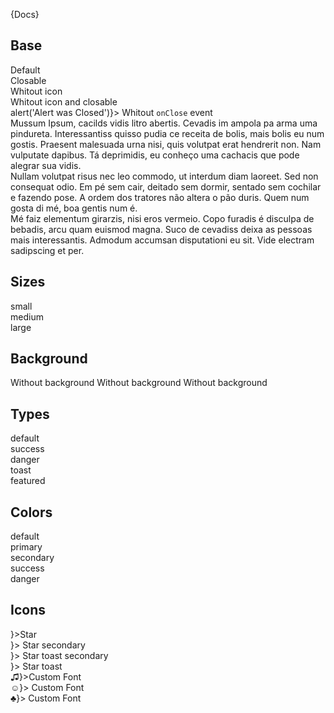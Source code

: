 


<Meta title="Components|Alert" component={Alert} />

<Description>{Docs}</Description>

## Base

<Preview>
  <Story name="Base">
    <div>
      <Alert>Default</Alert> <br />
      <Alert closable>Closable</Alert> <br />
      <Alert icon={false}>Whitout icon</Alert> <br />
      <Alert closable icon={false}>
        Whitout icon and closable
      </Alert>
      <br />
      <Alert onClose={() => alert('Alert was Closed')}>
        Whitout <code>onClose</code> event
      </Alert>
      <br />
      <Alert>
        Mussum Ipsum, cacilds vidis litro abertis. Cevadis im ampola pa arma uma
        pindureta. Interessantiss quisso pudia ce receita de bolis, mais bolis
        eu num gostis. Praesent malesuada urna nisi, quis volutpat erat
        hendrerit non. Nam vulputate dapibus. Tá deprimidis, eu conheço uma
        cachacis que pode alegrar sua vidis.
        <br />
        Nullam volutpat risus nec leo commodo, ut interdum diam laoreet. Sed non
        consequat odio. Em pé sem cair, deitado sem dormir, sentado sem cochilar
        e fazendo pose. A ordem dos tratores não altera o pão duris. Quem num
        gosta di mé, boa gentis num é.
        <br />
        Mé faiz elementum girarzis, nisi eros vermeio. Copo furadis é disculpa
        de bebadis, arcu quam euismod magna. Suco de cevadiss deixa as pessoas
        mais interessantis. Admodum accumsan disputationi eu sit. Vide electram
        sadipscing et per.
      </Alert>
    </div>
  </Story>
</Preview>

## Sizes

<Preview>
  <Story name="Sizes">
    <div>
      <Alert closable size="small">
        small
      </Alert>
      <br />
      <Alert closable size="medium">
        medium
      </Alert>
      <br />
      <Alert closable size="large">
        large
      </Alert>
      <br />
    </div>
  </Story>
</Preview>

## Background

<Preview>
  <Story name="Background">
    <div>
      <Alert transparent size="small">
        Without background
      </Alert>
      <Alert transparent size="medium">
        Without background
      </Alert>
      <Alert transparent size="large">
        Without background
      </Alert>
    </div>
  </Story>
</Preview>

## Types

<Preview>
  <Story name="Types">
    <div>
      <Alert type="default">default</Alert>
      <br />
      <Alert type="success">success</Alert>
      <br />
      <Alert type="danger">danger</Alert>
      <br />
      <Alert type="toast">toast</Alert>
      <br />
      <Alert type="featured">featured</Alert>
    </div>
  </Story>
</Preview>

## Colors

<Preview>
  <Story name="Colors">
    <div>
      <Alert>default</Alert>
      <br />
      <Alert color="primary">primary</Alert>
      <br />
      <Alert color="secondary">secondary</Alert>
      <br />
      <Alert color="success">success</Alert>
      <br />
      <Alert color="danger">danger</Alert>
    </div>
  </Story>
</Preview>

## Icons

<Preview>
  <Story name="Icons">
    <div>
      <Alert icon={<Star />}>Star</Alert>
      <br />
      <Alert color="secondary" icon={<Star />}>
        Star secondary
      </Alert>
      <br />
      <Alert type="toast" color="success" icon={<Star />}>
        Star toast secondary
      </Alert>
      <br />
      <Alert type="toast" icon={<Star />}>
        Star toast
      </Alert>
      <br />
      <Alert icon={<span>♫</span>}>Custom Font</Alert>
      <br />
      <Alert color="danger" icon={<span>☺</span>}>
        Custom Font
      </Alert>
      <br />
      <Alert color="secondary" icon={<span>♣</span>}>
        Custom Font
      </Alert>
    </div>
  </Story>
</Preview>
